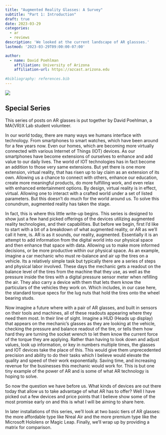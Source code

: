 ```yaml
---
title: "Augmented Reality Glasses: A Survey"
subtitle: "Part 1: Introduction"
draft: true
date: 2023-03-29
categories:
  - ar
  - reviews
description: 'We looked at the current landscape of AR glassses.'
lastmod: '2023-03-29T09:00:00-07:00'

author:
  - name: David Poehlman
    affiliation: University of Arizona
    affiliation-url: https://azcast.arizona.edu
    
#bibliography: references.bib
---
```


![](featured.jpeg)

::: callout-tip
## Special Series

This series of posts on AR glasses is put together by David Poehlman, a MA{VR}X Lab student volunteer.
:::

In our world today, there are many ways we humans interface with technology.
From smartphones to smart watches, which have been around for a few years now.
Even our homes, which are becoming more virtually connected with various Internet of Things (IOT) devices.
As our smartphones have become extensions of ourselves to enhance and add value to our daily lives.
The world of IOT technologies has in fact become an addition to those very same extensions.
But yet there is one more extension, virtual reality, that has risen up to lay claim as an extension of its own.
Allowing us a chance to connect with others, enhance our education, create more meaningful products, do more fulfilling work, and even relax with enhanced entertainment options.
By design, virtual reality is in effect, virtual.
Allowing one to interact with a crafted world under a set of listed parameters.
But this doesn't do much for the world around us.
To solve this conundrum, augmented reality has taken the stage.

In fact, this is where this little write-up begins.
This series is designed to show just a few hand picked offerings of the devices utilizing augmented reality technologies, and their capabilities.
But before we begin, first I'd like to start with a bit of a breakdown of what augmented reality, or AR as we'll call it here, is.
AR is as it sounds, our reality, augmented.
Essentially it is an attempt to add information from the digital world into our physical space and then enhance that space with data.
Allowing us to make more informed decisions, or be more productive within our physical space.
As an example, imagine a car mechanic who must re-balance and air up the tires on a vehicle.
Its a relatively simple task but typically there are a series of steps and physical labor involved.
These days the mechanic gets a readout on the balance level of the tires from the machine that they use, as well as the pressure inside the tires with a digital pressure sensor meter when refilling the air.
They also carry a device with them that lets them know the particulars of the vehicles they work on.
Which includes, in our case here, the standard torque specs for the lug nuts that hold the tires onto the wheel bearing studs.

Now imagine a future where with a pair of AR glasses, and built in sensors on their tools and machines, all of these readouts appearing where they need them most.
In their line of sight.
Imagine a HUD (Heads up display) that appears on the mechanic's glasses as they are looking at the vehicle, checking the pressure and balance readout of the tire, or tells them how hard they are turning the socket wrench to let them know the current force of the torque they are applying.
Rather than having to look down and adjust values, look up information, or key in numbers multiple times, the glasses and IOT devices take the place of this.
This would give them unprecedented precision and ability to do their tasks which I believe would elevate the quality and speed of their work exponentially.
Saving time, and increasing revenue for the businesses this mechanic would work for.
This is but one tiny example of the power of AR and is some of what AR technology is hoping to solve.

So now the question we have before us.
What kinds of devices are out there today that allow us to take advantage of what AR has to offer?
Well I have picked out a few devices and price points that I believe show some of the most promise early on and this is what I will be aiming to share here.

In later installations of this series, we'll look at two basic tiers of AR glasses: the more affordable type like Nreal Air and the more premium type like the Microsoft Hololens or Magic Leap.
Finally, we'll wrap up by providing a matrix for comparison.
